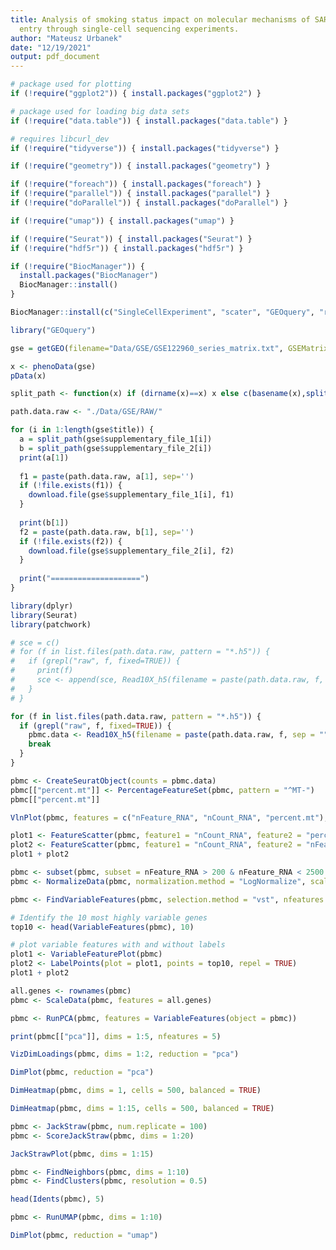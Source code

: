 ```yaml
---
title: Analysis of smoking status impact on molecular mechanisms of SARS -CoV-2 viral
  entry through single-cell sequencing experiments.
author: "Mateusz Urbanek"
date: "12/19/2021"
output: pdf_document
---
```


```r
# package used for plotting
if (!require("ggplot2")) { install.packages("ggplot2") }

# package used for loading big data sets
if (!require("data.table")) { install.packages("data.table") }

# requires libcurl_dev
if (!require("tidyverse")) { install.packages("tidyverse") }

if (!require("geometry")) { install.packages("geometry") }

if (!require("foreach")) { install.packages("foreach") }
if (!require("parallel")) { install.packages("parallel") }
if (!require("doParallel")) { install.packages("doParallel") }

if (!require("umap")) { install.packages("umap") }

if (!require("Seurat")) { install.packages("Seurat") }
if (!require("hdf5r")) { install.packages("hdf5r") }

if (!require("BiocManager")) { 
  install.packages("BiocManager")
  BiocManager::install()  
}

BiocManager::install(c("SingleCellExperiment", "scater", "GEOquery", "rhdf5", "DropletUtils"))
```

```r
library("GEOquery")

gse = getGEO(filename="Data/GSE/GSE122960_series_matrix.txt", GSEMatrix=TRUE, getGPL = FALSE)

x <- phenoData(gse)
pData(x)
```

```r
split_path <- function(x) if (dirname(x)==x) x else c(basename(x),split_path(dirname(x)))
```

```r
path.data.raw <- "./Data/GSE/RAW/"

for (i in 1:length(gse$title)) {
  a = split_path(gse$supplementary_file_1[i])
  b = split_path(gse$supplementary_file_2[i])
  print(a[1])
  
  f1 = paste(path.data.raw, a[1], sep='')
  if (!file.exists(f1)) {
    download.file(gse$supplementary_file_1[i], f1)
  }
  
  print(b[1])
  f2 = paste(path.data.raw, b[1], sep='')
  if (!file.exists(f2)) {
    download.file(gse$supplementary_file_2[i], f2)
  }
  
  print("====================")
}
```

```r
library(dplyr)
library(Seurat)
library(patchwork)

# sce = c()
# for (f in list.files(path.data.raw, pattern = "*.h5")) {
#   if (grepl("raw", f, fixed=TRUE)) {
#     print(f)
#     sce <- append(sce, Read10X_h5(filename = paste(path.data.raw, f, sep = "")))
#   }
# }

for (f in list.files(path.data.raw, pattern = "*.h5")) {
  if (grepl("raw", f, fixed=TRUE)) {
    pbmc.data <- Read10X_h5(filename = paste(path.data.raw, f, sep = ""))
    break
  }
}

pbmc <- CreateSeuratObject(counts = pbmc.data)
pbmc[["percent.mt"]] <- PercentageFeatureSet(pbmc, pattern = "^MT-")
pbmc[["percent.mt"]]

VlnPlot(pbmc, features = c("nFeature_RNA", "nCount_RNA", "percent.mt"), ncol = 3)

plot1 <- FeatureScatter(pbmc, feature1 = "nCount_RNA", feature2 = "percent.mt")
plot2 <- FeatureScatter(pbmc, feature1 = "nCount_RNA", feature2 = "nFeature_RNA")
plot1 + plot2

pbmc <- subset(pbmc, subset = nFeature_RNA > 200 & nFeature_RNA < 2500 & percent.mt < 5)
pbmc <- NormalizeData(pbmc, normalization.method = "LogNormalize", scale.factor = 10000)

pbmc <- FindVariableFeatures(pbmc, selection.method = "vst", nfeatures = 2000)

# Identify the 10 most highly variable genes
top10 <- head(VariableFeatures(pbmc), 10)

# plot variable features with and without labels
plot1 <- VariableFeaturePlot(pbmc)
plot2 <- LabelPoints(plot = plot1, points = top10, repel = TRUE)
plot1 + plot2

all.genes <- rownames(pbmc)
pbmc <- ScaleData(pbmc, features = all.genes)

pbmc <- RunPCA(pbmc, features = VariableFeatures(object = pbmc))

print(pbmc[["pca"]], dims = 1:5, nfeatures = 5)

VizDimLoadings(pbmc, dims = 1:2, reduction = "pca")

DimPlot(pbmc, reduction = "pca")

DimHeatmap(pbmc, dims = 1, cells = 500, balanced = TRUE)

DimHeatmap(pbmc, dims = 1:15, cells = 500, balanced = TRUE)

pbmc <- JackStraw(pbmc, num.replicate = 100)
pbmc <- ScoreJackStraw(pbmc, dims = 1:20)

JackStrawPlot(pbmc, dims = 1:15)

pbmc <- FindNeighbors(pbmc, dims = 1:10)
pbmc <- FindClusters(pbmc, resolution = 0.5)

head(Idents(pbmc), 5)

pbmc <- RunUMAP(pbmc, dims = 1:10)

DimPlot(pbmc, reduction = "umap")

```

